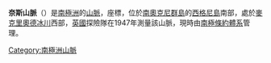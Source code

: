 {{unreferenced|time=2013-11-20T09:06:33+00:00}}
{{coord|60|44|S|45|39|W|source:GNIS|display=title}}

'''奈斯山脈'''（{{lang-en|Gneiss Hills}}）是[[南極洲|南極洲]]的[[山脈|山脈]]，座標{{coord|60|44|S|45|39|W}}，位於[[南奧克尼群島|南奧克尼群島]]的[[西格尼島|西格尼島]]南部，處於[[麥克里奧德冰川|麥克里奧德冰川]]西部，[[英國|英國]]探險隊在1947年測量該山脈，現時由[[南極條約體系|南極條約體系]]管理。

{{Antarctica-geo-stub}}
[[Category:南極洲山脈|Category:南極洲山脈]]